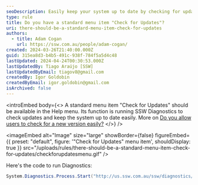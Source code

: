 ```yaml
---
seoDescription: Easily keep your system up to date by checking for updates within the Help menu.
type: rule
title: Do you have a standard menu item "Check for Updates"?
uri: there-should-be-a-standard-menu-item-check-for-updates
authors:
  - title: Adam Cogan
    url: https://ssw.com.au/people/adam-cogan/
created: 2024-03-26T21:40:00.000Z
guid: 315ea8d3-b4b5-491c-938f-784f5a5d4c48
lastUpdated: 2024-04-24T00:30:53.000Z
lastUpdatedBy: Tiago Araújo [SSW]
lastUpdatedByEmail: tiagov8@gmail.com
createdBy: Igor Goldobin
createdByEmail: igor.goldobin@gmail.com
isArchived: false
---
```


<introEmbed
  body={<>
A standard menu item "Check for Updates" should be available in the Help menu. Its function is running SSW Diagnostics to check updates and keep the system up to date easily. More on [Do you allow users to check for a new version easily?](/do-you-allow-users-to-check-for-a-new-version-easily)
  </>}
/>

<imageEmbed
  alt="Image"
  size="large"
  showBorder={false}
  figureEmbed={{
    preset: "default",
    figure: '"Check for Updates" menu item',
    shouldDisplay: true
  }}
  src="/uploads/rules/there-should-be-a-standard-menu-item-check-for-updates/checkforupdatesmenu.gif"
/>

Here's the code to run Diagnostics:

```cs
System.Diagnostics.Process.Start("http://us.ssw.com.au/ssw/diagnostics/download/SSWDiagnostics.application#SSWDiagnostics.application");
```

